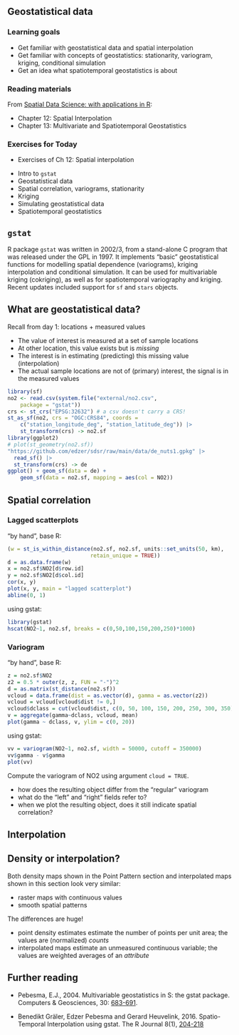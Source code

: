 ## Geostatistical data

### Learning goals

* Get familiar with geostatistical data and spatial interpolation
* Get familiar with concepts of geostatistics: stationarity, variogram, kriging, conditional simulation
* Get an idea what spatiotemporal geostatistics is about

### Reading materials

From [Spatial Data Science: with applications in R](https://r-spatial.org/book/): 

* Chapter 12: Spatial Interpolation
* Chapter 13: Multivariate and Spatiotemporal Geostatistics

### Exercises for Today

* Exercises of Ch 12: Spatial interpolation

::: {.callout-tip title="Summary"}

* Intro to `gstat`
* Geostatistical data
* Spatial correlation, variograms, stationarity
* Kriging
* Simulating geostatistical data
* Spatiotemporal geostatistics

:::

## `gstat`

R package `gstat` was written in 2002/3, from a stand-alone C
program that was released under the GPL in 1997. It implements
"basic" geostatistical functions for modelling spatial dependence
(variograms), kriging interpolation and conditional simulation.
It can be used for multivariable kriging (cokriging), as well as
for spatiotemporal variography and kriging. Recent updates included
support for `sf` and `stars` objects.

## What are geostatistical data?

Recall from day 1: locations + measured values

* The value of interest is measured at a set of sample locations
* At other location, this value exists but is _missing_
* The interest is in estimating (predicting) this missing value (interpolation)
* The actual sample locations are not of (primary) interest, the signal is in the measured values

```r
library(sf)
no2 <- read.csv(system.file("external/no2.csv",
    package = "gstat"))
crs <- st_crs("EPSG:32632") # a csv doesn't carry a CRS!
st_as_sf(no2, crs = "OGC:CRS84", coords =
    c("station_longitude_deg", "station_latitude_deg")) |>
    st_transform(crs) -> no2.sf
library(ggplot2)
# plot(st_geometry(no2.sf))
"https://github.com/edzer/sdsr/raw/main/data/de_nuts1.gpkg" |>
  read_sf() |>
  st_transform(crs) -> de
ggplot() + geom_sf(data = de) +
    geom_sf(data = no2.sf, mapping = aes(col = NO2))
```

## Spatial correlation

### Lagged scatterplots

"by hand", base R:
```r
(w = st_is_within_distance(no2.sf, no2.sf, units::set_units(50, km), 
						  retain_unique = TRUE))
d = as.data.frame(w)
x = no2.sf$NO2[d$row.id]
y = no2.sf$NO2[d$col.id]
cor(x, y)
plot(x, y, main = "lagged scatterplot")
abline(0, 1)
```

using gstat:
```r
library(gstat)
hscat(NO2~1, no2.sf, breaks = c(0,50,100,150,200,250)*1000)
```

### Variogram

"by hand", base R:
```r
z = no2.sf$NO2
z2 = 0.5 * outer(z, z, FUN = "-")^2
d = as.matrix(st_distance(no2.sf))
vcloud = data.frame(dist = as.vector(d), gamma = as.vector(z2))
vcloud = vcloud[vcloud$dist != 0,]
vcloud$dclass = cut(vcloud$dist, c(0, 50, 100, 150, 200, 250, 300, 350) * 1000)
v = aggregate(gamma~dclass, vcloud, mean)
plot(gamma ~ dclass, v, ylim = c(0, 20))
```

using gstat:
```r
vv = variogram(NO2~1, no2.sf, width = 50000, cutoff = 350000)
vv$gamma - v$gamma
plot(vv)
```

::: {.callout-note title="Breakout session"}

Compute the variogram of NO2 using argument `cloud = TRUE`. 

* how does the resulting object differ from the "regular" variogram 
* what do the "left" and "right" fields refer to?
* when we plot the resulting object, does it still indicate spatial correlation?

:::


##  Interpolation

::: {.callout-important}
## Density or interpolation?

Both density maps shown in the Point Pattern section and interpolated
maps shown in this section look very similar:

* raster maps with continuous values
* smooth spatial patterns

The differences are huge!

* point density estimates estimate the number of points per unit area; the values are (normalized) _counts_
* interpolated maps estimate an unmeasured continuous variable; the values are weighted averages of an _attribute_

:::


## Further reading

* Pebesma, E.J., 2004. Multivariable geostatistics
in S: the gstat package. Computers & Geosciences, 30:
[683-691](https://doi.org/10.1016/j.cageo.2004.03.012).

* Benedikt Gräler, Edzer Pebesma and Gerard Heuvelink, 2016.
Spatio-Temporal Interpolation using gstat.  The R Journal 8(1),
[204-218](https://journal.r-project.org/archive/2016/RJ-2016-014/index.html)

